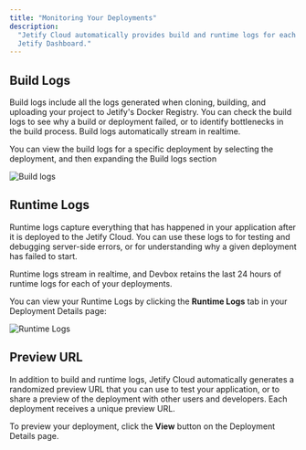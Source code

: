 ```yaml
---
title: "Monitoring Your Deployments"
description:
  "Jetify Cloud automatically provides build and runtime logs for each of your deployments in the
  Jetify Dashboard."
---
```


## Build Logs[​](#build-logs "Direct link to Build Logs")

Build logs include all the logs generated when cloning, building, and uploading your project to
Jetify's Docker Registry. You can check the build logs to see why a build or deployment failed, or
to identify bottlenecks in the build process. Build logs automatically stream in realtime.

You can view the build logs for a specific deployment by selecting the deployment, and then
expanding the Build logs section

![Build logs](/images/docs/cloud/deploys/monitoring-deploys/docs/assets/images/deploy-in-progress-a93eef4fa2c06b7e03a8a05726acc6af.png)

## Runtime Logs[​](#runtime-logs "Direct link to Runtime Logs")

Runtime logs capture everything that has happened in your application after it is deployed to the
Jetify Cloud. You can use these logs to for testing and debugging server-side errors, or for
understanding why a given deployment has failed to start.

Runtime logs stream in realtime, and Devbox retains the last 24 hours of runtime logs for each of
your deployments.

You can view your Runtime Logs by clicking the **Runtime Logs** tab in your Deployment Details page:

![Runtime Logs](/images/docs/cloud/deploys/monitoring-deploys/docs/assets/images/runtime-logs-983a71aca45444804d942ccf94496cd1.png)

## Preview URL[​](#preview-url "Direct link to Preview URL")

In addition to build and runtime logs, Jetify Cloud automatically generates a randomized preview URL
that you can use to test your application, or to share a preview of the deployment with other users
and developers. Each deployment receives a unique preview URL.

To preview your deployment, click the **View** button on the Deployment Details page.
